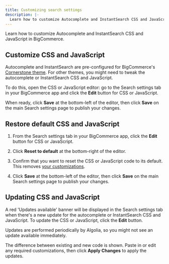 ```yaml
---
title: Customizing search settings
description: |-
  Learn how to customize Autocomplete and InstantSearch CSS and JavaScript in BigCommerce.
---
```


Learn how to customize Autocomplete and InstantSearch CSS and JavaScript in BigCommerce.

## Customize CSS and JavaScript

Autocomplete and InstantSearch are pre-configured for BigCommerce's [Cornerstone theme](https://support.bigcommerce.com/s/article/Cornerstone-Theme-Manual). For other themes, you might need to tweak the autocomplete or InstantSearch CSS and JavaScript.

To do this, open the CSS or JavaScript editor: go to the Search settings tab in your BigCommerce app and click the **Edit** button for CSS or JavaScript.

When ready, click **Save** at the bottom-left of the editor, then click **Save** on the main Search settings page to publish your changes.

## Restore default CSS and JavaScript

1. From the Search settings tab in your BigCommerce app, click the **Edit** button for CSS or JavaScript.

1. Click **Reset to default** at the bottom-right of the editor.

1. Confirm that you want to reset the CSS or JavaScript code to its default. This removes [your customizations](#customize-css-and-javascript).

1. Click **Save** at the bottom-left of the editor, then click **Save** on the main Search settings page to publish your changes.

## Updating CSS and JavaScript

A red 'Updates available' banner will be displayed in the Search settings tab when there's a new update for the autocomplete or InstantSearch CSS and JavaScript. To update the CSS or JavaScript, click the **Edit** button.

Updates are performed periodically by Algolia, so you might not see an update available immediately.

The difference between existing and new code is shown. Paste in or edit any required customizations, then click **Apply Changes** to apply the updates.
